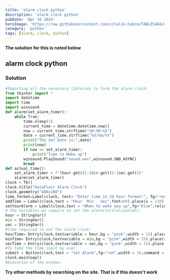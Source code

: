 ```yaml
---
title: 'alarm clock python'
description: 'alarm clock python'
pubDate: 'Apr 16 2024'
heroImage: 'https://raw.githubusercontent.com/vitalik-hakim/TABLES404/main/error_b/python.jpg'
category: 'python'
tags: [alarm, clock, python]
---
```


**The solution for this is noted below**

## alarm clock python

### Solution

```python
#Importing all the necessary libraries to form the alarm clock:
from tkinter import *
import datetime
import time
import winsound
def alarm(set_alarm_timer):
    while True:
        time.sleep(1)
        current_time = datetime.datetime.now()
        now = current_time.strftime("%H:%M:%S")
        date = current_time.strftime("%d/%m/%Y")
        print("The Set Date is:",date)
        print(now)
        if now == set_alarm_timer:
            print("Time to Wake up")
        winsound.PlaySound("sound.wav",winsound.SND_ASYNC)
        break
def actual_time():
    set_alarm_timer = f"{hour.get()}:{min.get()}:{sec.get()}"
    alarm(set_alarm_timer)
clock = Tk()
clock.title("DataFlair Alarm Clock")
clock.geometry("400x200")
time_format=Label(clock, text= "Enter time in 24 hour format!", fg="red",bg="black",font="Arial").place(x=60,y=120)
addTime = Label(clock,text = "Hour  Min   Sec",font=60).place(x = 110)
setYourAlarm = Label(clock,text = "When to wake you up",fg="blue",relief = "solid",font=("Helevetica",7,"bold")).place(x=0, y=29)
# The Variables we require to set the alarm(initialization):
hour = StringVar()
min = StringVar()
sec = StringVar()
#Time required to set the alarm clock:
hourTime= Entry(clock,textvariable = hour,bg = "pink",width = 15).place(x=110,y=30)
minTime= Entry(clock,textvariable = min,bg = "pink",width = 15).place(x=150,y=30)
secTime = Entry(clock,textvariable = sec,bg = "pink",width = 15).place(x=200,y=30)
#To take the time input by user:
submit = Button(clock,text = "Set Alarm",fg="red",width = 10,command = actual_time).place(x =110,y=70)
clock.mainloop()
#Execution of the window.
```

**Try other methods by searching on the site. That is if this doesn't work**
